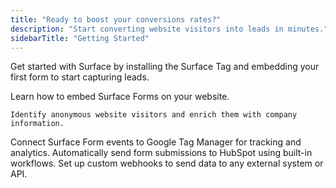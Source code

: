 ```yaml
---
title: "Ready to boost your conversions rates?"
description: "Start converting website visitors into leads in minutes."
sidebarTitle: "Getting Started"
---
```


Get started with Surface by installing the Surface Tag and embedding your first form to start capturing leads.

<Columns cols={2}>
  <Card title="Embed a Surface Form" img="/images/hero.webp" href="/guides/embedding/website-editors">
    Learn how to embed Surface Forms on your website.
  </Card>
  <Card title="Set up website de-anon" img="/images/website-visitor.png" href="/docs/website-visitor-deanonymization/overview">
    
    Identify anonymous website visitors and enrich them with company information.
  </Card>
</Columns>

<Columns cols={3}>
  <Card icon="google" title="Google Tag Manager Events" href="/docs/events/google-tag-manager">
    Connect Surface Form events to Google Tag Manager for tracking and analytics.
  </Card>
  <Card icon="hubspot" title="Send data to HubSpot" href="/guides/send-data-to-hubspot">
    Automatically send form submissions to HubSpot using built-in workflows.
  </Card>
  <Card icon="webhook" title="Send data with Webhooks" href="/guides/send-data-to-surface">
    Set up custom webhooks to send data to any external system or API.
  </Card>
</Columns>